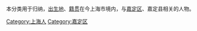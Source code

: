 本分类用于归纳，[[出生地|出生地]]、[[籍贯|籍贯]]在今上海市境内，与[[嘉定区|嘉定区]]、嘉定县相关的人物。

[[Category:上海人|Category:上海人]]
[[Category:嘉定区|Category:嘉定区]]